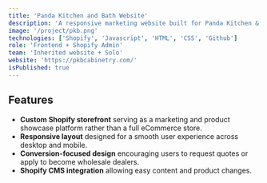 ```yaml
---
title: 'Panda Kitchen and Bath Website'
description: 'A responsive marketing website built for Panda Kitchen & Bath to showcase products, generate customer inquiries, and attract new wholesale partners. Developed on Shopify, the site emphasizes product presentation and quote requests rather than direct sales, supporting both retail visibility and vendor outreach. I inherited this codebase from a development team that previously worked with Gorilla Marketing Group. Since then, I have made extensive changes and optimizations throughout the site, both as an employee of GMG and as a freelancer.'
image: '/project/pkb.png'
technologies: ['Shopify', 'Javascript', 'HTML', 'CSS', 'Github']
role: 'Frontend + Shopify Admin'
team: 'Inherited website + Solo'
website: 'https://pkbcabinetry.com/'
isPublished: true
---
```


## Features

- **Custom Shopify storefront** serving as a marketing and product showcase platform rather than a full eCommerce store.
- **Responsive layout** designed for a smooth user experience across desktop and mobile.
- **Conversion-focused design** encouraging users to request quotes or apply to become wholesale dealers.
- **Shopify CMS integration** allowing easy content and product changes.
